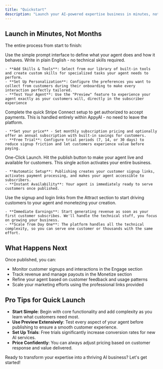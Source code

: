 ```yaml
---
title: "Quickstart"
description: "Launch your AI-powered expertise business in minutes, not months. Follow these simple steps to go from idea to earning revenue in under 30 minutes."
---
```


## Launch in Minutes, Not Months

The entire process from start to finish:

<AccordionGroup>
  <Accordion title="Step 1: Create your agent" icon="user-robot">
    Use the simple prompt interface to define what your agent does and how it behaves. Write in plain English - no technical skills required.

    - **Add Skills & Tools**: Select from our library of built-in tools  and create custom skills for specialized tasks your agent needs to perform.
    - **Set Up Personalization**: Configure the preferences you want to collect from customers during their onboarding to make every interaction perfectly tailored.
    - **Test Your Agent**: Use the "Preview" feature to experience your agent exactly as your customers will, directly in the subscriber experience
  </Accordion>
  <Accordion title="Step 2: Set up billing" icon="square-list" iconType="regular">
    Complete the quick Stripe Connect setup to get authorized to accept payments. This is handled entirely within AppyAI - no need to leave the platform.

    - **Set your price** - Set monthly subscription pricing and optionally offer an annual subscription with built-in savings for customers.
    - **Free Trial**: Configure trial periods (7, 14, or 30 days) to reduce signup friction and let customers experience value before paying.
  </Accordion>
  <Accordion title="Step 3: Publish your agent" icon="rocket-launch">
    One-Click Launch. Hit the publish button to make your agent live and available for customers. This single action activates your entire business.

    - **Automatic Setup**: Publishing creates your customer signup links, activates payment processing, and makes your agent accessible to subscribers.
    - **Instant Availability**: Your agent is immediately ready to serve customers once published.
  </Accordion>
  <Accordion title="Step 4: Start earning" icon="money-bill-1-wave">
    Use the signup and login links from the Attract section to start driving customers to your agent and monetezing your creation.

    - **Immediate Earnings**: Start generating revenue as soon as your first customer subscribes. We'll handle the technical stuff, you focus on growing your business.
    - **Scale from Day One**: The platform handles all the technical complexity, so you can serve one customer or thousands with the same effort.
  </Accordion>
</AccordionGroup>

## What Happens Next

Once published, you can:

- Monitor customer signups and interactions in the Engage section
- Track revenue and manage payouts in the Monetize section
- Refine your agent based on customer feedback and usage patterns
- Scale your marketing efforts using the professional links provided

## Pro Tips for Quick Launch

- **Start Simple**: Begin with core functionality and add complexity as you learn what customers need most.
- **Use Preview Extensively**: Test every aspect of your agent before publishing to ensure a smooth customer experience.
- **Set Up Trials**: Free trials significantly increase conversion rates for new AI services.
- **Price Confidently**: You can always adjust pricing based on customer response and value delivered.

Ready to transform your expertise into a thriving AI business? Let's get started\!